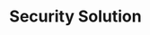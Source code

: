 ---
title: 'Security Solution'
images: 'https://res.cloudinary.com/dzcwvkzmy/image/upload/v1702466501/Bryan%20and%20Beckley/Vendors%20LOGO/16_nectdj.png'
icon: 'https://res.cloudinary.com/dzcwvkzmy/image/upload/v1702589006/Bryan%20and%20Beckley/icons_website/cyber-security_2092629_tampv8.png'
para: "Safeguard your most vital digital assets with our top-notch cybersecurity solutions. More about our comprehensive protections tailored to your organization."
desc: "At Bryan & Beckley, we provide physical security solutions to safeguard your business. Through partnerships with firms like Integrated Security Systems, we deliver tools to protect your data, people, facilities and assets from threats. Our offerings include access control, automated barriers, building management systems, fire detection, CCTV, intrusion detection and more. With expansive distribution capabilities, we supply leading physical security innovations tailored to your needs - regardless of business scale or scope. Partner with us for comprehensive solutions that defend your infrastructure, property and operations from risk. Our strategic expertise equips you with 360-degree security for total peace of mind."
more: "Bryan & Beckley is a trusted partner dedicated to securing your digital environment. Our strategic focus safeguards your most vital assets - your data, operations and reputation. Partner with us for comprehensive cybersecurity tailored to your organization. Cyber threats pose severe risks that can disrupt operations and cause costly damages without proper security. Bryan & Beckley partners with your organization to provide:- Comprehensive cyber risk assessments identifying vulnerabilities in your systems, networks, and processes. Our experts thoroughly evaluate exposure levels and provide data-driven insights. Robust cybersecurity policies and protocols customized to your unique needs and infrastructure. We help establish effective protections, detection capabilities, and response plans. Ongoing monitoring, maintenance and training to sustain optimal cyber resilience. Our hands-on approach fortifies defences and prepares staff through continuous education. Cutting-edge security technologies that mitigate the latest threats. We stay ahead of emerging risks to keep your systems seamlessly protected. Assistance recovering from and responding to cyber incidents to minimize downtime and destruction. Our rapid support contains damages and gets you back to business."
---